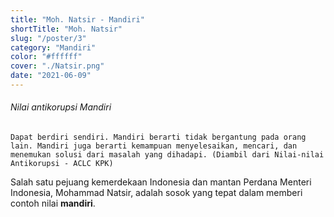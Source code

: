 ```yaml
---
title: "Moh. Natsir - Mandiri"
shortTitle: "Moh. Natsir"
slug: "/poster/3"
category: "Mandiri"
color: "#ffffff"
cover: "./Natsir.png"
date: "2021-06-09"
---
```

###### Nilai antikorupsi Mandiri
    Dapat berdiri sendiri. Mandiri berarti tidak bergantung pada orang lain. Mandiri juga berarti kemampuan menyelesaikan, mencari, dan menemukan solusi dari masalah yang dihadapi. (Diambil dari Nilai-nilai Antikorupsi - ACLC KPK)

Salah satu pejuang kemerdekaan Indonesia dan mantan Perdana Menteri Indonesia, Mohammad Natsir, adalah sosok yang tepat dalam memberi contoh nilai **mandiri**.
